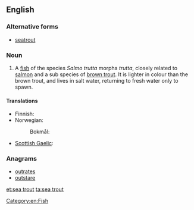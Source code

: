 ==English==

===Alternative forms===
* [[seatrout]]

===Noun===
{{en-noun|sg=[[sea]] [[trout]]}}

# A [[fish]] of the species ''Salmo trutta'' morpha ''trutta'', closely related to [[salmon]] and a sub species of [[brown trout]].  It is lighter in colour than the brown trout, and lives in salt water, returning to fresh water only to spawn.

====Translations====
{{trans-top|''Salmo trutta'' morpha ''trutta''}}
* Finnish: {{t|fi|meritaimen}}
* Norwegian: {{t-|no|sjøaure}}
*: Bokmål: {{t|no|sjøørret}}
{{trans-mid}}
* [[Scottish Gaelic]]: {{t|gd|gealag|f}}
{{trans-bottom}}

===Anagrams===
* [[outrates#English|outrates]]
* [[outstare#English|outstare]]

[[Category:en:Fish]]

[[et:sea trout]]
[[ta:sea trout]]